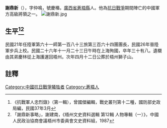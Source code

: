 '''謝鼎新'''（{{bd|1898年||1937年|11月24日|}}），字仲鳴，號慶椿。[[廣西省|廣西省]][[蒼梧縣|蒼梧縣]]人。他為[[抗日戰爭|抗日戰爭]]期間陣亡的中國軍方高級將領之一。
[[File:謝鼎新.jpg|thumb]]

== 生平<ref>《抗戰軍人忠烈錄》（第一輯），曾國傑編輯，戰史叢刊第十二種，國防部史政局編，民國37年3月</ref><ref>「謝鼎新事略」，謝建南，《梧州文史資料選輯 第12輯 人物專輯（一）》，中國人民政治協商會議梧州市委員會文史資料組，1987</ref> ==
民國21年任陸軍第六十一師第一百八十三旅第三百六十四團團長，民國26年晉陸軍步兵上校。民國二十六年十一月二十三日午時在上海殉國，卒年三十有八。遺櫬由其弟慶林從上海護運回梧州。次年四月十二日公葬於梧州獅子山。
==註釋==
{{reflist}}
[[Category:中國抗日戰爭犧牲者|Category:中國抗日戰爭犧牲者]]
[[Category:蒼梧人|Category:蒼梧人]]